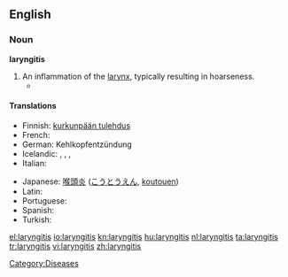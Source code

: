 ==English==
===Noun===
'''laryngitis'''

# An inflammation of the [[larynx]], typically resulting in hoarseness.
#* {{quote-book
|year=1960
|author={{w|P. G. Wodehouse}}
|title={{w|Jeeves in the Offing}}
|section=chapter XI
|passage=The moment had come for the honeyed word. I lowered my voice to a confidential murmur, but on her inquiring if I had '''laryngitis''' raised it again.}}

====Translations====
{{trans-top|inflammation of the larynx}}
* Finnish: [[kurkunpään tulehdus]]
* French: {{t+|fr|laryngite}}
* German: Kehlkopfentzündung
* Icelandic: {{t|is|barkakýlisbólga|f}}, {{t|is|barkakýliskvef|n}}, {{t|is|raddbandakvef|n}}, {{t|is|barkabólga|f}}
* Italian: {{t-|it|laringite|f}}
{{trans-mid}}
* Japanese: [[喉頭炎]] ([[こうとうえん]], [[koutouen]])
* Latin: {{t-|la|laryngitis}}
* Portuguese: {{t+|pt|laringite}}
* Spanish: {{t-|es|laringite}}
* Turkish: {{t|tr|gırtlak yangısı}}
{{trans-bottom}}

[[Category:Diseases]]

[[el:laryngitis]]
[[io:laryngitis]]
[[kn:laryngitis]]
[[hu:laryngitis]]
[[nl:laryngitis]]
[[ta:laryngitis]]
[[tr:laryngitis]]
[[vi:laryngitis]]
[[zh:laryngitis]]